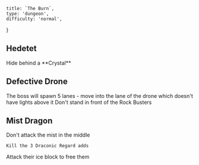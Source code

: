     title: `The Burn`,
    type: 'dungeon',
    difficulty: 'normal',
}

## Hedetet

<Trigger color="orange" type="on" trigger="Shardfall">
    Hide behind a **Crystal**
</Trigger>

## Defective Drone

<Trigger color="orange" type="on cast" trigger="Full Throttle">
    The boss will spawn 5 lanes - move into the lane of the drone which doesn't have lights above it
</Trigger>

<Trigger color="orange" type="on cast" trigger="Rock Busters">
    Don't stand in front of the Rock Busters
</Trigger>

## Mist Dragon

<Trigger color="orange" type="on cast" trigger="Vaporize">
    Don't attack the mist in the middle

    Kill the 3 Draconic Regard adds
</Trigger>

<Trigger type="on" trigger="Ally frozen" color="blue">
    Attack their ice block to free them
</Trigger>